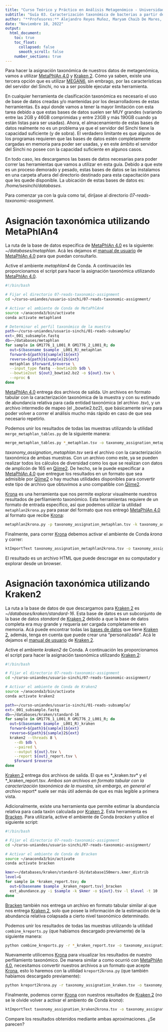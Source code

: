 ```yaml
---
title: "Curso Teórico y Práctico en Análisis Metagenómico - Universidad de los Andes"
subtitle: "Guía 03. Caracterización taxonómica de bacterias a partir de datos metagenómicos"
author: "**Profesores:** Alejandro Reyes Muñoz, Maryam Chaib De Mares, Alejandro Castellanos Sánchez"
date: "Noviembre 18, 2022"
output: 
  html_document:
    toc: true
    toc_float:
      collapsed: false
      smooth_scroll: false
    number_sections: true
---
```


Para hacer la asignación taxonómica de nuestros datos de metagenómica, vamos a utilizar [MetaPhlAn 4.0](https://huttenhower.sph.harvard.edu/metaphlan) y [Kraken 2](https://ccb.jhu.edu/software/kraken2/). Cómo ya saben, existe una tercera opción que es utilizar [MEGAN6](https://uni-tuebingen.de/en/fakultaeten/mathematisch-naturwissenschaftliche-fakultaet/fachbereiche/informatik/lehrstuehle/algorithms-in-bioinformatics/software/megan6/), sin embrago, por las características del servidor del Sinchi, no va a ser posible ejecutar esta herramienta.

En cualquier herramienta de clasificación taxonómica es necesario el uso de base de datos creadas y/o mantenidas por los desarrolladores de estas herramientas. Es aquí donde vamos a tener la mayor limitación con esta tarea debido a que estas bases de datos suelen ser MUY grandes (variando entre las 2GB y 46GB comprimidas y entre 23GB y más 190GB cuando ya están listas para ser usadas). Ahora, el almacenamiento de estas bases de datos realmente no es un problema ya que el servidor del Sinchi tiene la capacidad suficiente (y de sobra). El verdadero limitante es que algunos de los programas requieren que las bases de datos estén completamente cargadas en memoria para poder ser usadas, y en este ámbito el servidor del Sinchi no posee con la capacidad suficiente en algunos casos.

En todo caso, les descargamos las bases de datos necesarias para poder correr las herramientas que vamos a utilizar en esta guía. Debido a que este es un proceso demorado y pesado, estas bases de datos se las instalamos en una carpeta afuera del directorio destinado para esta capacitación para que les quede disponible. La ubicación de estas bases de datos es: */home/sesinchi/databases*.

Para comenzar ya con la guía como tal, diríjase al directorio *07-reads-taxonomic-assignment*.

# Asignación taxonómica utilizando MetaPhlAn4
La ruta de la base de datos específica de [MetaPhlAn 4.0](https://huttenhower.sph.harvard.edu/metaphlan) es la siguiente: *~/databases/metaphlan*. Acá les dejamos el [manual de usuario](https://github.com/biobakery/MetaPhlAn) de [MetaPhlAn 4.0](https://huttenhower.sph.harvard.edu/metaphlan) para que puedan consultarlo. 

Active el ambiente _metaphlan4_ de Conda. A continuación les proporcionamos el script para hacer la asignación taxonómica utilizando [MetaPhlAn 4.0](https://huttenhower.sph.harvard.edu/metaphlan). 

```bash
#!/bin/bash

# Fijar el directorio 07-reads-taxonomic-assignment
cd ~/curso-uniandes/usuario-sinchi/07-reads-taxonomic-assignment/

# Activar el ambiente de Conda de MetaPhlAn4
source ~/anaconda3/bin/activate
conda activate metaphlan4

# Determinar el perfil taxonómico de la muestra
path=~/curso-uniandes/usuario-sinchi/01-reads-subsample/
ext=_001_subsample.fastq
db=~/databases/metaphlan
for sample in GM1776_1_L001_R GM1776_2_L001_R; do
  out=$(basename $sample _L001_R)_metaphlan
  forward=${path}${sample}1${ext}
  reverse=${path}${sample}2${ext}
  metaphlan $forward,$reverse \
  --input_type fastq --bowtie2db $db \
  --bowtie2out ${out}_bowtie2.bz2 -o ${out}.tsv \
  --nproc 6
done
```

[MetaPhlAn 4.0](https://huttenhower.sph.harvard.edu/metaphlan) entrega dos archivos de salida. Un archivos en formato tabular con la caracterización taxonómica de la muestra y con su estimado de abundancia relativa para cada entidad taxonómica (el archivo _.tsv_), y un archivo intermedio de mapeo (el _bowtie2.bz2), que básicamente sirve para poder volver a correr el análisis mucho más rápido en caso de que sea necesario repetirlo.

Podemos unir los resultados de todas las muestras utilizando la utilidad `merge_metaphlan_tables.py` de la siguiente manera:

```bash
merge_metaphlan_tables.py *_metaphlan.tsv -o taxonomy_assignation_metaphlan.tsv
```

*taxonomy_assignation_metaphlan.tsv* será el archivo con la caracterización taxonómica de ambas muestras. Con un archivo como este, ya se pueden realizar todos los cálculos de diversidad como los que se realizan con datos de amplicón de 16S en [Qiime2](https://qiime2.org/). De hecho, se le puede especificar a [MetaPhlAn 4.0](https://huttenhower.sph.harvard.edu/metaphlan) que entregue los resultados en un formato que sea admisible por [Qiime2](https://qiime2.org/) o hay muchas utilidades disponibles para convertir este tipo de archivo que obtuvimos a uno compatible con [Qiime2](https://qiime2.org/).

[Krona](https://github.com/marbl/Krona/wiki) es una herramienta que nos permite explorar visualmente nuestros resultados de perfilamiento taxonómico. Esta herramientas requiere de un formato de entrada específico, así que podemos utilizar la utilidad `metaphlan2krona.py` para pasar del formato que nos entregó [MetaPhlAn 4.0](https://huttenhower.sph.harvard.edu/metaphlan) al formato que recibe [Krona](https://github.com/marbl/Krona/wiki):

```bash
metaphlan2krona.py -p taxonomy_assignation_metaphlan.tsv -k taxonomy_assignation_metaphlan2krona.tsv
```

Finalmente, para correr [Krona](https://github.com/marbl/Krona/wiki) debemos activar el ambiente de Conda _krona_ y correr:

```bash
ktImportText taxonomy_assignation_metaphlan2krona.tsv -o taxonomy_assignation_metaphlan.html
```

El resultado es un archivo HTML que puede descragar en su computador y explorar desde un browser.

# Asignación taxonómica utilizando Kraken2

La ruta a la base de datos de que descargamos para [Kraken 2](https://ccb.jhu.edu/software/kraken2/) es *~/databases/kraken/standard-16*. Esta base de datos es un subconjunto de la base de datos *standard* de [Kraken 2](https://ccb.jhu.edu/software/kraken2/) debido a que la base de datos completa era muy grande y requería ser cargada completamente en memoria. Acá puede encontrar todas las [bases de datos](https://benlangmead.github.io/aws-indexes/k2) que tiene [Kraken 2](https://ccb.jhu.edu/software/kraken2/), además, tenga en cuenta que puede crear una "personalizada". Acá le dejamos el [manual de usuario](https://github.com/DerrickWood/kraken2/blob/master/docs/MANUAL.markdown) de [Kraken 2](https://ccb.jhu.edu/software/kraken2/).

Active el ambiente *kraken2* de Conda. A continuación les proporcionamos el script para hacer la asignación taxonómica utilizando [Kraken 2](https://ccb.jhu.edu/software/kraken2/):

```bash
#!/bin/bash

# Fijar el directorio 07-reads-taxonomic-assignment
cd ~/curso-uniandes/usuario-sinchi/07-reads-taxonomic-assignment/

# Activar el ambiente de Conda de Kraken2
source ~/anaconda3/bin/activate
conda activate kraken2

path=~/curso-uniandes/usuario-sinchi/01-reads-subsample/
ext=_001_subsample.fastq
db=~/databases/kraken/standard-16
for sample in GM1776_1_L001_R GM1776_2_L001_R; do
  out=$(basename $sample _L001_R)_kraken
  forward=${path}${sample}1${ext}
  reverse=${path}${sample}2${ext}
  kraken2 --threads 8 \
    --db $db \
    --paired \
    --output ${out}.tsv \
    --report ${out}_report.tsv \
    $forward $reverse
done
```

[Kraken 2](https://ccb.jhu.edu/software/kraken2/) entrega dos archivos de salida. El que es *_kraken.tsv* y el *_kraken_report.tsv*. Ambos son archivos en formato tabular con la caracterización taxonómica de la muestra, sin embargo, en  general el archivo *report* suele ser más útil además de que es más legible a primera vista. 

Adicionalmente, existe una herramienta que permite estimar la abundancia relativa para cada taxón calculada por [Kraken 2](https://ccb.jhu.edu/software/kraken2/). Esta herramienta es [Bracken](https://github.com/jenniferlu717/Bracken). Para utilizarla, active el ambiente de Conda *bracken* y utilice el siguiente script:

```bash
#!/bin/bash

# Fijar el directorio 07-reads-taxonomic-assignment
cd ~/curso-uniandes/usuario-sinchi/07-reads-taxonomic-assignment/

# Activar el ambiente de Conda de Bracken
source ~/anaconda3/bin/activate
conda activate bracken

kmer=~/databases/kraken/standard-16/database150mers.kmer_distrib
level=G
for sample in *kraken_report.tsv; do
  out=$(basename $sample _kraken_report.tsv)_bracken
  est_abundance.py -i $sample -k $kmer -o ${out}.tsv -l $level -t 10
done
```

[Bracken](https://github.com/jenniferlu717/Bracken) también nos entrega un archivo en formato tabular similar al que nos entrega [Kraken 2](https://ccb.jhu.edu/software/kraken2/), solo que posee la información de la estimación de la abundancia relativa colapsada a cierto nivel taxonómico determinado.

Podemos unir los resultados de todas las muestras utilizando la utilidad `combine_kreports.py` (que habíamos descargado previamente) de la siguiente manera:

```bash
python combine_kreports.py -r *_kraken_report.tsv -o taxonomy_assignation_kraken.tsv
```

Nuevamente utilicemos [Krona](https://github.com/marbl/Krona/wiki) para visualizar los resultados de nuestro perfilamiento taxonómico. De manera similar a como ocurrió con [MetaPhlAn 4.0](https://huttenhower.sph.harvard.edu/metaphlan), necesitamos convertir nuestros archivos a un formato que acepte [Krona](https://github.com/marbl/Krona/wiki), esto lo haremos con la utilidad `kreport2krona.py` (que también habíamos descargado previamente):

```bash
python kreport2krona.py -r taxonomy_assignation_kraken.tsv -o taxonomy_assignation_kraken2krona.tsv
```

Finalmente, podemos correr [Krona](https://github.com/marbl/Krona/wiki) con nuestros resultados de [Kraken 2](https://ccb.jhu.edu/software/kraken2/) (no se le olvide volver a activar el ambiento de Conda _krona_):

```bash
ktImportText taxonomy_assignation_kraken2krona.tsv -o taxonomy_assignation_kraken.html
```

Compare los resultados obtenidos mediante ambas aproximaciones. ¿Se parecen?